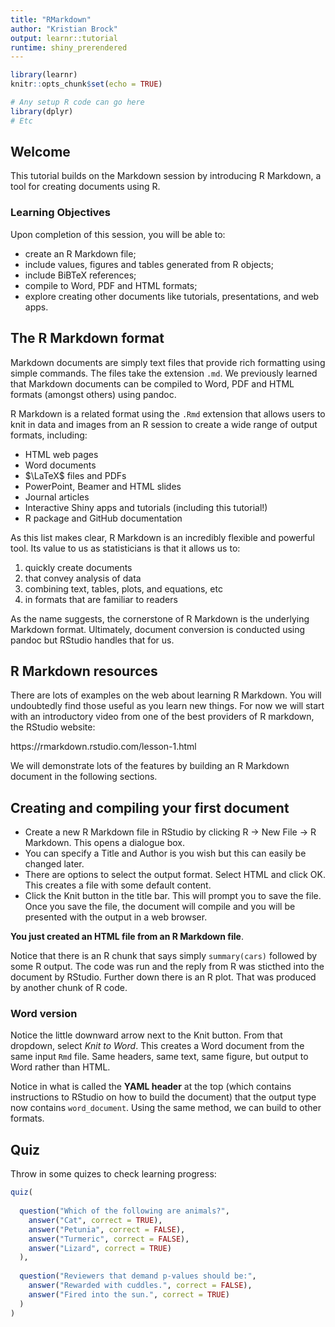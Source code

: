 ```yaml
---
title: "RMarkdown"
author: "Kristian Brock"
output: learnr::tutorial
runtime: shiny_prerendered
---
```


```r
library(learnr)
knitr::opts_chunk$set(echo = TRUE)

# Any setup R code can go here
library(dplyr)
# Etc

```


## Welcome

This tutorial builds on the Markdown session by introducing R Markdown, a tool for creating documents using R.

### Learning Objectives
Upon completion of this session, you will be able to:

* create an R Markdown file;
* include values, figures and tables generated from R objects;
* include BiBTeX references;
* compile to Word, PDF and HTML formats;
* explore creating other documents like tutorials, presentations, and web apps.


## The R Markdown format

Markdown documents are simply text files that provide rich formatting using simple commands.
The files take the extension `.md`.
We previously learned that Markdown documents can be compiled to Word, PDF and HTML formats (amongst others) using pandoc.

R Markdown is a related format using the `.Rmd` extension that allows users to knit in data and images from an R session to create a wide range of output formats, including:

* HTML web pages
* Word documents
* $\LaTeX$ files and PDFs
* PowerPoint, Beamer and HTML slides
* Journal articles
* Interactive Shiny apps and tutorials (including this tutorial!)
* R package and GitHub documentation

As this list makes clear, R Markdown is an incredibly flexible and powerful tool.
Its value to us as statisticians is that it allows us to:

1. quickly create documents 
2. that convey analysis of data
3. combining text, tables, plots, and equations, etc
4. in formats that are familiar to readers

As the name suggests, the cornerstone of R Markdown is the underlying Markdown format.
Ultimately, document conversion is conducted using pandoc but RStudio handles that for us.



## R Markdown resources

There are lots of examples on the web about learning R Markdown.
You will undoubtedly find those useful as you learn new things.
For now we will start with an introductory video from one of the best providers of R markdown, the RStudio website:

https://rmarkdown.rstudio.com/lesson-1.html


We will demonstrate lots of the features by building an R Markdown document in the following sections.




## Creating and compiling your first document

* Create a new R Markdown file in RStudio by clicking R -> New File -> R Markdown. This opens a dialogue box.
* You can specify a Title and Author is you wish but this can easily be changed later.
* There are options to select the output format. Select HTML and click OK. This creates a file with some default content.
* Click the Knit button in the title bar. This will prompt you to save the file. Once you save the file, the document will compile and you will be presented with the output in a web browser.

**You just created an HTML file from an R Markdown file**.

Notice that there is an R chunk that says simply `summary(cars)` followed by some R output.
The code was run and the reply from R was sticthed into the document by RStudio.
Further down there is an R plot.
That was produced by another chunk of R code.

### Word version
Notice the little downward arrow next to the Knit button.
From that dropdown, select _Knit to Word_.
This creates a Word document from the same input `Rmd` file.
Same headers, same text, same figure, but output to Word rather than HTML.

Notice in what is called the **YAML header** at the top (which contains instructions to RStudio on how to build the document) that the output type now contains `word_document`.
Using the same method, we can build to other formats.





## Quiz
Throw in some quizes to check learning progress:

```r
quiz(
  
  question("Which of the following are animals?",
    answer("Cat", correct = TRUE),
    answer("Petunia", correct = FALSE),
    answer("Turmeric", correct = FALSE),
    answer("Lizard", correct = TRUE)
  ),
  
  question("Reviewers that demand p-values should be:",
    answer("Rewarded with cuddles.", correct = FALSE),
    answer("Fired into the sun.", correct = TRUE)
  )
)
```


